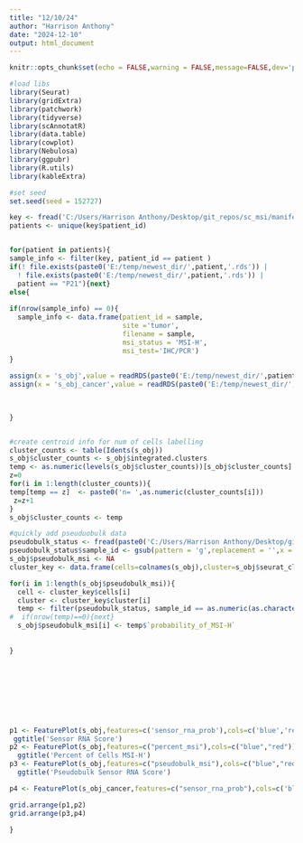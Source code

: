 ```yaml
---
title: "12/10/24"
author: "Harrison Anthony"
date: "2024-12-10"
output: html_document
---
```


```r
knitr::opts_chunk$set(echo = FALSE,warning = FALSE,message=FALSE,dev='png',dpi=300)
```
```r

#load libs
library(Seurat)
library(gridExtra)
library(patchwork)
library(tidyverse)
library(scAnnotatR)
library(data.table)
library(cowplot)
library(Nebulosa)
library(ggpubr)
library(R.utils)
library(kableExtra)

#set seed
set.seed(seed = 152727)


```



```r
key <- fread('C:/Users/Harrison Anthony/Desktop/git_repos/sc_msi/manifests/combined_key.tsv')
patients <- unique(key$patient_id)


for(patient in patients){
sample_info <- filter(key, patient_id == patient )
if(! file.exists(paste0('E:/temp/newest_dir/',patient,'.rds')) | 
  ! file.exists(paste0('E:/temp/newest_dir/',patient,'.rds')) |
  patient == "P21"){next}
else{
 
if(nrow(sample_info) == 0){
  sample_info <- data.frame(patient_id = sample,
                            site ='tumor',
                            filename = sample,
                            msi_status = 'MSI-H',
                            msi_test='IHC/PCR')
} 
  
assign(x = 's_obj',value = readRDS(paste0('E:/temp/newest_dir/',patient,'.rds'))) 
assign(x = 's_obj_cancer',value = readRDS(paste0('E:/temp/newest_dir/',patient,'_cancer.rds')))

  
  
}


#create centroid info for num of cells labelling
cluster_counts <- table(Idents(s_obj))
s_obj$cluster_counts <- s_obj$integrated.clusters
temp <- as.numeric(levels(s_obj$cluster_counts))[s_obj$cluster_counts]
z=0
for(i in 1:length(cluster_counts)){
temp[temp == z]  <- paste0('n= ',as.numeric(cluster_counts[i]))
 z=z+1 
}
s_obj$cluster_counts <- temp

#quickly add pseuduobulk data
pseudobulk_status <- fread(paste0('C:/Users/Harrison Anthony/Desktop/git_repos/sc_msi/sensor_rna_results/',patient,'.txt'))
pseudobulk_status$sample_id <- gsub(pattern = 'g',replacement = '',x = pseudobulk_status$sample_id)
s_obj$pseudobulk_msi <- NA
cluster_key <- data.frame(cells=colnames(s_obj),cluster=s_obj$seurat_clusters)

for(i in 1:length(s_obj$pseudobulk_msi)){
  cell <- cluster_key$cells[i]
  cluster <- cluster_key$cluster[i]
  temp <- filter(pseudobulk_status, sample_id == as.numeric(as.character(cluster)))
#  if(nrow(temp)==0){next}
  s_obj$pseudobulk_msi[i] <- temp$`probability_of_MSI-H`
  
  
}









p1 <- FeaturePlot(s_obj,features=c('sensor_rna_prob'),cols=c('blue','red')) +
 ggtitle('Sensor RNA Score')
p2 <- FeaturePlot(s_obj,features=c("percent_msi"),cols=c("blue","red"))+
  ggtitle('Percent of Cells MSI-H')
p3 <- FeaturePlot(s_obj,features=c("pseudobulk_msi"),cols=c("blue","red"))+
  ggtitle('Pseudobulk Sensor RNA Score')

p4 <- FeaturePlot(s_obj_cancer,features=c("sensor_rna_prob"),cols=c('blue','red'))+ggtitle('Recluster of cancer cells')

grid.arrange(p1,p2)
grid.arrange(p3,p4)

}




```






